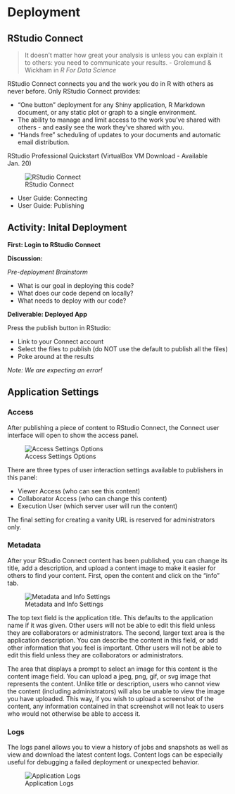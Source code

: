 # Deployment

## RStudio Connect

> It doesn’t matter how great your analysis is unless you can explain it to others: you need to communicate your results. - Grolemund & Wickham in _R For Data Science_

RStudio Connect connects you and the work you do in R with others as never before. Only RStudio Connect
provides:

- "One button" deployment for any Shiny application, R Markdown document, or any static plot or
graph to a single environment.
- The ability to manage and limit access to the work you’ve shared with others - and easily see the work
they've shared with you.
- "Hands free" scheduling of updates to your documents and automatic email distribution.

RStudio Professional Quickstart (VirtualBox VM Download - Available Jan. 20)

![RStudio Connect](imgs/deployment/explain-connect.png)

- User Guide: Connecting
- User Guide: Publishing

## Activity: Inital Deployment

**First: Login to RStudio Connect**

**Discussion:**

_Pre-deployment  Brainstorm_

- What is our goal in deploying this code?
- What does our code depend on locally?
- What needs to deploy with our code? 

**Deliverable: Deployed App**

Press the publish button in RStudio:

- Link to your Connect account
- Select the files to publish (do NOT use the default to publish all the files)
- Poke around at the results

_Note: We are expecting an error!_


## Application Settings

### Access

After publishing a piece of content to RStudio Connect, the Connect user interface will open to show the
access panel.

![Access Settings Options](imgs/deployment/access-settings.png)

There are three types of user interaction settings available to publishers in this panel:

- Viewer Access (who can see this content)
- Collaborator Access (who can change this content)
- Execution User (which server user will run the content)

The final setting for creating a vanity URL is reserved for administrators only.

### Metadata

After your RStudio Connect content has been published, you can change its title, add a description, and
upload a content image to make it easier for others to find your content.
First, open the content and click on the "info" tab.

![Metadata and Info Settings](imgs/deployment/info-settings.png)

The top text field is the application title. This defaults to the application name if it was given. Other users
will not be able to edit this field unless they are collaborators or administrators.
The second, larger text area is the application description. You can describe the content in this field, or add
other information that you feel is important. Other users will not be able to edit this field unless they are
collaborators or administrators.

The area that displays a prompt to select an image for this content is the content image field. You can upload
a jpeg, png, gif, or svg image that represents the content. Unlike title or description, users who cannot view
the content (including administrators) will also be unable to view the image you have uploaded. This way, if
you wish to upload a screenshot of the content, any information contained in that screenshot will not leak to
users who would not otherwise be able to access it.

### Logs

The logs panel allows you to view a history of jobs and snapshots as well as view and download the latest content logs. Content logs can be especially useful for debugging a failed deployment or unexpected behavior.

![Application Logs](imgs/deployment/rsc-logs.png)

